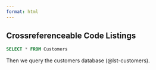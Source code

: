```yaml
---
format: html
---
```


## Crossreferenceable Code Listings

```{#lst-customers .sql lst-cap="Customers Query"}
SELECT * FROM Customers
```

Then we query the customers database (@lst-customers).
